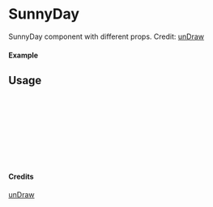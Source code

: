 
<Meta of={SunnyDay} title="unDraw/SunnyDay" />

# SunnyDay

SunnyDay component with different props.
Credit: [unDraw](https://undraw.co/illustrations)

#### Example

<Canvas of={SunnyDay.Primary} />

## Usage

```ts
import { SunnyDay } from "yadl-ui";

const Example = () => {
  return (
      <SunnyDay />
  );
};

export default Example;
```

#### Credits
[unDraw](https://undraw.co/illustrations)
